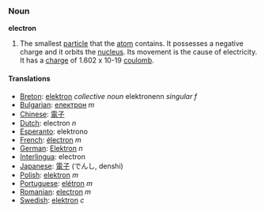 === Noun ===

'''electron'''

#The smallest [[particle]] that the [[atom]] contains.  It possesses a negative charge and it orbits the [[nucleus]].  Its movement is the cause of electricity. It has a [[charge]] of 1.602 x 10-19 [[coulomb]].

==== Translations ====
*[[Breton]]: [[elektron]] ''collective noun'' elektronenn ''singular f''
*[[Bulgarian]]: [[електрон]] ''m''
*[[Chinese]]: [[電子]]
*[[Dutch]]: electron ''n''
*[[Esperanto]]: elektrono
*[[French]]: [[électron]] ''m''
*[[German]]: [[Elektron]] ''n''
*[[Interlingua]]: electron
*[[Japanese]]: [[電子]] (でんし, denshi)
*[[Polish]]: [[elektron]] ''m''
*[[Portuguese]]: [[elétron]] ''m''
*[[Romanian]]: [[electron]] ''m''
*[[Swedish]]: [[elektron]] ''c''